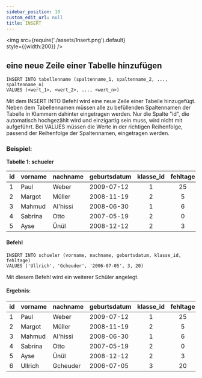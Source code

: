 ```yaml
---
sidebar_position: 10
custom_edit_url: null
title: INSERT
---
```


<img
  src={require('./assets/Insert.png').default}  
  style={{width:200}}
/>

## eine neue Zeile einer Tabelle hinzufügen

```
INSERT INTO tabellenname (spaltenname_1, spaltenname_2, ..., spaltenname_n) 
VALUES (<wert_1>, <wert_2>, ..., <wert_n>)
```
Mit dem INSERT INTO Befehl wird eine neue Zeile einer Tabelle hinzugefügt. Neben dem Tabellennamen müssen alle zu befüllenden Spaltennamen der Tabelle in Klammern dahinter eingetragen werden. Nur die Spalte "id", die automatisch hochgezählt wird und einzigartig sein muss, wird nicht mit aufgeführt. Bei VALUES müssen die Werte in der richtigen Reihenfolge, passend der Reihenfolge der Spaltennamen, eingetragen werden.


### Beispiel:

**Tabelle 1: schueler**

|id| vorname   | nachname | geburtsdatum | klasse_id | fehltage |
|--|--------   | -------- | ------------ | :-------: |:-:|
|1 | Paul      | Weber    | 2009-07-12   |     1     |25|
|2 | Margot    | Müller   | 2008-11-19   |     2     |5|
|3 | Mahmud    | Al'hissi | 2008-06-30   |     1     |6|
|4 | Sabrina   |  Otto    | 2007-05-19   |     2     |0|
|5 | Ayse      | Ünül     | 2008-12-12   |     2     |3|

#### Befehl


```
INSERT INTO schueler (vorname, nachname, geburtsdatum, klasse_id, fehltage) 
VALUES ('Ullrich', 'Gcheuder', '2006-07-05', 3, 20)
```
Mit diesem Befehl wird ein weiterer Schüler angelegt.

#### Ergebnis:

|id| vorname   | nachname | geburtsdatum | klasse_id | fehltage |
|--|--------   | -------- | ------------ | :-------: |:-:|
|1 | Paul      | Weber    | 2009-07-12   |     1     |25|
|2 | Margot    | Müller   | 2008-11-19   |     2     |5|
|3 | Mahmud    | Al'hissi | 2008-06-30   |     1     |6|
|4 | Sabrina   |  Otto    | 2007-05-19   |     2     |0|
|5 | Ayse      | Ünül     | 2008-12-12   |     2     |3|
|6 | Ullrich   | Gcheuder     | 2006-07-05   |     3     |20|


